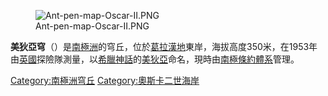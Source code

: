 [[Image:Ant-pen-map-Oscar-II.PNG|thumb]]

{{coord|66|11|S|62|3|W|source:GNIS|display=title}}

'''美狄亞穹'''（{{lang-en|Medea Dome}}）是[[南極洲|南極洲]]的穹丘，位於[[葛拉漢地|葛拉漢地]]東岸，海拔高度350米，在1953年由[[英國|英國]]探險隊測量，以[[希臘神話|希臘神話]]的[[美狄亞|美狄亞]]命名，現時由[[南極條約體系|南極條約體系]]管理。

{{DEFAULTSORT:Medea Dome}}
[[Category:南極洲穹丘|Category:南極洲穹丘]]
[[Category:奧斯卡二世海岸|Category:奧斯卡二世海岸]]


{{OscarIICoast-geo-stub}}